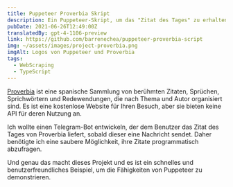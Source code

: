 ```yaml
---
title: Puppeteer Proverbia Skript
description: Ein Puppeteer-Skript, um das "Zitat des Tages" zu erhalten und es als JSON-Antwort über die Konsole (stdout) zurückzugeben.
pubDate: 2021-06-26T12:49:00Z
translatedBy: gpt-4-1106-preview
link: https://github.com/barrenechea/puppeteer-proverbia-script
img: ~/assets/images/project-proverbia.png
imgAlt: Logos von Puppeteer und Proverbia
tags:
  - WebScraping
  - TypeScript
---
```


[Proverbia](https://proverbia.net) ist eine spanische Sammlung von berühmten Zitaten, Sprüchen, Sprichwörtern und Redewendungen, die nach Thema und Autor organisiert sind. Es ist eine kostenlose Website für Ihren Besuch, aber sie bieten keine API für deren Nutzung an.

Ich wollte einen Telegram-Bot entwickeln, der dem Benutzer das Zitat des Tages von Proverbia liefert, sobald dieser eine Nachricht sendet. Daher benötigte ich eine saubere Möglichkeit, ihre Zitate programmatisch abzufragen.

Und genau das macht dieses Projekt und es ist ein schnelles und benutzerfreundliches Beispiel, um die Fähigkeiten von Puppeteer zu demonstrieren.
